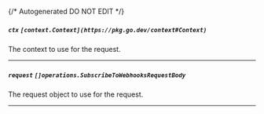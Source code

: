 {/* Autogenerated DO NOT EDIT  */}

##### `ctx` *`[context.Context](https://pkg.go.dev/context#Context)`*
The context to use for the request.

---
##### `request` *`[]operations.SubscribeToWebhooksRequestBody`*
The request object to use for the request.
<Collapsible>
    <SubscribeToWebhooksRequestBody/>
</Collapsible>

---
